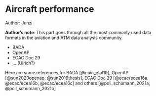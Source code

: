 # Aircraft performance

::: {.callout-tip}
Author: Junzi
:::

::: {.callout-note}
**Author's note**: This part goes through all the most commonly used data formats in the
aviation and ATM data analysis community.

* BADA
* OpenAP
* ECAC Doc 29
* ... (Ulrich?)
:::

Here are some references for BADA [@nuic_etal10], OpenAP [@sun2020openap; @sun2019thesis],
ECAC Doc 29 [@ecac/ecea16a, @ecac/ecea16b, @ecac/ecea16c] and
others [@poll_schumann_2021a; @poll_schumann_2021b]

